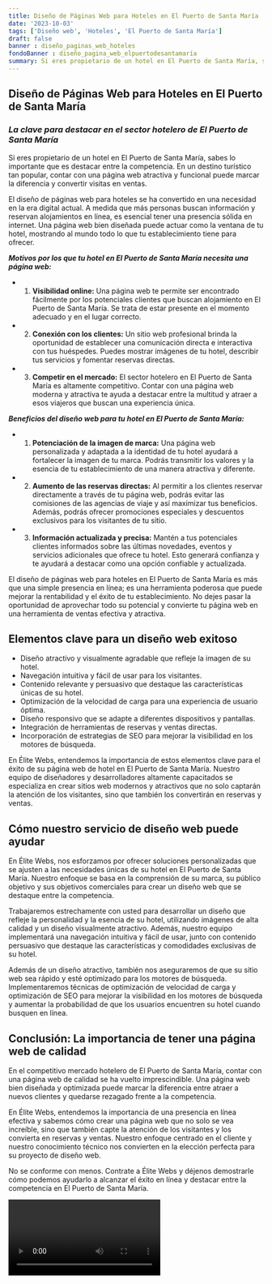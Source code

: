 ```yaml
---
title: Diseño de Páginas Web para Hoteles en El Puerto de Santa María
date: '2023-10-03'
tags: ['Diseño web', 'Hoteles', 'El Puerto de Santa María']
draft: false
banner : diseño_paginas_web_hoteles
fondoBanner : diseño_pagina_web_elpuertodesantamaría
summary: Si eres propietario de un hotel en El Puerto de Santa María, sabes lo importante que es destacar entre la competencia. En un destino turístico tan popular, contar con una página web atractiva y funcional puede marcar la diferencia y convertir visitas en ventas.
---
```


## **Diseño de Páginas Web para Hoteles en El Puerto de Santa María**

### *La clave para destacar en el sector hotelero de El Puerto de Santa María*

Si eres propietario de un hotel en El Puerto de Santa María, sabes lo importante que es destacar entre la competencia. En un destino turístico tan popular, contar con una página web atractiva y funcional puede marcar la diferencia y convertir visitas en ventas.

El diseño de páginas web para hoteles se ha convertido en una necesidad en la era digital actual. A medida que más personas buscan información y reservan alojamientos en línea, es esencial tener una presencia sólida en internet. Una página web bien diseñada puede actuar como la ventana de tu hotel, mostrando al mundo todo lo que tu establecimiento tiene para ofrecer.

***Motivos por los que tu hotel en El Puerto de Santa María necesita una página web:***

- 1. **Visibilidad online:** Una página web te permite ser encontrado fácilmente por los potenciales clientes que buscan alojamiento en El Puerto de Santa María. Se trata de estar presente en el momento adecuado y en el lugar correcto.

- 2. **Conexión con los clientes:** Un sitio web profesional brinda la oportunidad de establecer una comunicación directa e interactiva con tus huéspedes. Puedes mostrar imágenes de tu hotel, describir tus servicios y fomentar reservas directas.

- 3. **Competir en el mercado:** El sector hotelero en El Puerto de Santa María es altamente competitivo. Contar con una página web moderna y atractiva te ayuda a destacar entre la multitud y atraer a esos viajeros que buscan una experiencia única.

***Beneficios del diseño web para tu hotel en El Puerto de Santa María:***

- 1. **Potenciación de la imagen de marca:** Una página web personalizada y adaptada a la identidad de tu hotel ayudará a fortalecer la imagen de tu marca. Podrás transmitir los valores y la esencia de tu establecimiento de una manera atractiva y diferente.

- 2. **Aumento de las reservas directas:** Al permitir a los clientes reservar directamente a través de tu página web, podrás evitar las comisiones de las agencias de viaje y así maximizar tus beneficios. Además, podrás ofrecer promociones especiales y descuentos exclusivos para los visitantes de tu sitio.

- 3. **Información actualizada y precisa:** Mantén a tus potenciales clientes informados sobre las últimas novedades, eventos y servicios adicionales que ofrece tu hotel. Esto generará confianza y te ayudará a destacar como una opción confiable y actualizada.

El diseño de páginas web para hoteles en El Puerto de Santa María es más que una simple presencia en línea; es una herramienta poderosa que puede mejorar la rentabilidad y el éxito de tu establecimiento. No dejes pasar la oportunidad de aprovechar todo su potencial y convierte tu página web en una herramienta de ventas efectiva y atractiva.

<GifSeo />

<Cta />

## Elementos clave para un diseño web exitoso

- Diseño atractivo y visualmente agradable que refleje la imagen de su hotel.
- Navegación intuitiva y fácil de usar para los visitantes.
- Contenido relevante y persuasivo que destaque las características únicas de su hotel.
- Optimización de la velocidad de carga para una experiencia de usuario óptima.
- Diseño responsivo que se adapte a diferentes dispositivos y pantallas.
- Integración de herramientas de reservas y ventas directas.
- Incorporación de estrategias de SEO para mejorar la visibilidad en los motores de búsqueda.

En Élite Webs, entendemos la importancia de estos elementos clave para el éxito de su página web de hotel en El Puerto de Santa María. Nuestro equipo de diseñadores y desarrolladores altamente capacitados se especializa en crear sitios web modernos y atractivos que no solo captarán la atención de los visitantes, sino que también los convertirán en reservas y ventas.

## Cómo nuestro servicio de diseño web puede ayudar

En Élite Webs, nos esforzamos por ofrecer soluciones personalizadas que se ajusten a las necesidades únicas de su hotel en El Puerto de Santa María. Nuestro enfoque se basa en la comprensión de su marca, su público objetivo y sus objetivos comerciales para crear un diseño web que se destaque entre la competencia.

Trabajaremos estrechamente con usted para desarrollar un diseño que refleje la personalidad y la esencia de su hotel, utilizando imágenes de alta calidad y un diseño visualmente atractivo. Además, nuestro equipo implementará una navegación intuitiva y fácil de usar, junto con contenido persuasivo que destaque las características y comodidades exclusivas de su hotel.

Además de un diseño atractivo, también nos aseguraremos de que su sitio web sea rápido y esté optimizado para los motores de búsqueda. Implementaremos técnicas de optimización de velocidad de carga y optimización de SEO para mejorar la visibilidad en los motores de búsqueda y aumentar la probabilidad de que los usuarios encuentren su hotel cuando busquen en línea.

## Conclusión: La importancia de tener una página web de calidad

En el competitivo mercado hotelero de El Puerto de Santa María, contar con una página web de calidad se ha vuelto imprescindible. Una página web bien diseñada y optimizada puede marcar la diferencia entre atraer a nuevos clientes y quedarse rezagado frente a la competencia.

En Élite Webs, entendemos la importancia de una presencia en línea efectiva y sabemos cómo crear una página web que no solo se vea increíble, sino que también capte la atención de los visitantes y los convierta en reservas y ventas. Nuestro enfoque centrado en el cliente y nuestro conocimiento técnico nos convierten en la elección perfecta para su proyecto de diseño web.

No se conforme con menos. Contrate a Élite Webs y déjenos demostrarle cómo podemos ayudarlo a alcanzar el éxito en línea y destacar entre la competencia en El Puerto de Santa María.

<Video />

<CtaBot job='Hoteles' city='El Puerto de Santa María'/>

<Gmaps query='El Puerto de Santa María+españa+maps' />
